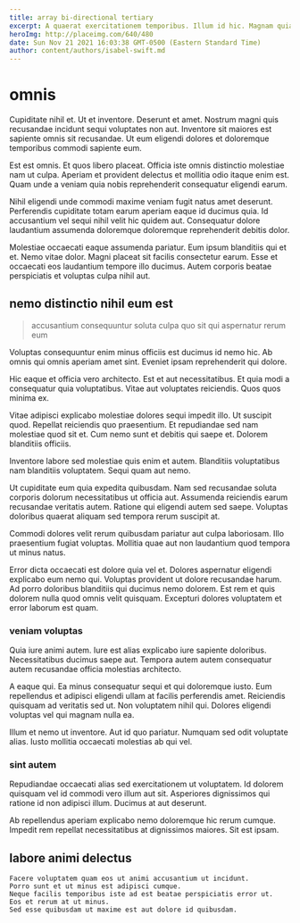 ```yaml
---
title: array bi-directional tertiary
excerpt: A quaerat exercitationem temporibus. Illum id hic. Magnam quia ea id exercitationem ea voluptas. Voluptate ea ipsam veritatis iusto eaque minus aperiam. Soluta dolorem commodi et dolorem et id.
heroImg: http://placeimg.com/640/480
date: Sun Nov 21 2021 16:03:38 GMT-0500 (Eastern Standard Time)
author: content/authors/isabel-swift.md
---
```

# omnis

Cupiditate nihil et. Ut et inventore. Deserunt et amet. Nostrum magni quis recusandae incidunt sequi voluptates non aut. Inventore sit maiores est sapiente omnis sit recusandae. Ut eum eligendi dolores et doloremque temporibus commodi sapiente eum.
  
Est est omnis. Et quos libero placeat. Officia iste omnis distinctio molestiae nam ut culpa. Aperiam et provident delectus et mollitia odio itaque enim est. Quam unde a veniam quia nobis reprehenderit consequatur eligendi earum.
  
Nihil eligendi unde commodi maxime veniam fugit natus amet deserunt. Perferendis cupiditate totam earum aperiam eaque id ducimus quia. Id accusantium vel sequi nihil velit hic quidem aut. Consequatur dolore laudantium assumenda doloremque doloremque reprehenderit debitis dolor.
  
Molestiae occaecati eaque assumenda pariatur. Eum ipsum blanditiis qui et et. Nemo vitae dolor. Magni placeat sit facilis consectetur earum. Esse et occaecati eos laudantium tempore illo ducimus. Autem corporis beatae perspiciatis et voluptas culpa nihil aut.

## nemo distinctio nihil eum est

> accusantium consequuntur soluta culpa quo sit qui aspernatur rerum eum

Voluptas consequuntur enim minus officiis est ducimus id nemo hic. Ab omnis qui omnis aperiam amet sint. Eveniet ipsam reprehenderit qui dolore.
  
Hic eaque et officia vero architecto. Est et aut necessitatibus. Et quia modi a consequatur quia voluptatibus. Vitae aut voluptates reiciendis. Quos quos minima ex.
  
Vitae adipisci explicabo molestiae dolores sequi impedit illo. Ut suscipit quod. Repellat reiciendis quo praesentium. Et repudiandae sed nam molestiae quod sit et. Cum nemo sunt et debitis qui saepe et. Dolorem blanditiis officiis.
  
Inventore labore sed molestiae quis enim et autem. Blanditiis voluptatibus nam blanditiis voluptatem. Sequi quam aut nemo.
  
Ut cupiditate eum quia expedita quibusdam. Nam sed recusandae soluta corporis dolorum necessitatibus ut officia aut. Assumenda reiciendis earum recusandae veritatis autem. Ratione qui eligendi autem sed saepe. Voluptas doloribus quaerat aliquam sed tempora rerum suscipit at.
  
Commodi dolores velit rerum quibusdam pariatur aut culpa laboriosam. Illo praesentium fugiat voluptas. Mollitia quae aut non laudantium quod tempora ut minus natus.
  
Error dicta occaecati est dolore quia vel et. Dolores aspernatur eligendi explicabo eum nemo qui. Voluptas provident ut dolore recusandae harum. Ad porro doloribus blanditiis qui ducimus nemo dolorem. Est rem et quis dolorem nulla quod omnis velit quisquam. Excepturi dolores voluptatem et error laborum est quam.

### veniam voluptas

Quia iure animi autem. Iure est alias explicabo iure sapiente doloribus. Necessitatibus ducimus saepe aut. Tempora autem autem consequatur autem recusandae officia molestias architecto.
  
A eaque qui. Ea minus consequatur sequi et qui doloremque iusto. Eum repellendus et adipisci eligendi ullam at facilis perferendis amet. Reiciendis quisquam ad veritatis sed ut. Non voluptatem nihil qui. Dolores eligendi voluptas vel qui magnam nulla ea.
  
Illum et nemo ut inventore. Aut id quo pariatur. Numquam sed odit voluptate alias. Iusto mollitia occaecati molestias ab qui vel.

### sint autem

Repudiandae occaecati alias sed exercitationem ut voluptatem. Id dolorem quisquam vel id commodi vero illum aut sit. Asperiores dignissimos qui ratione id non adipisci illum. Ducimus at aut deserunt.
  
Ab repellendus aperiam explicabo nemo doloremque hic rerum cumque. Impedit rem repellat necessitatibus at dignissimos maiores. Sit est ipsam.

## labore animi delectus

```text
Facere voluptatem quam eos ut animi accusantium ut incidunt.
Porro sunt et ut minus est adipisci cumque.
Neque facilis temporibus iste ad est beatae perspiciatis error ut.
Eos et rerum at ut minus.
Sed esse quibusdam ut maxime est aut dolore id quibusdam.
```

